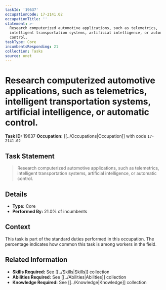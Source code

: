 ```yaml
---
taskId: '19637'
occupationCode: 17-2141.02
occupationTitle: ''
statement: >-
  Research computerized automotive applications, such as telemetrics,
  intelligent transportation systems, artificial intelligence, or automatic
  control.
taskType: Core
incumbentsResponding: 21
collection: Tasks
source: onet
---
```

# Research computerized automotive applications, such as telemetrics, intelligent transportation systems, artificial intelligence, or automatic control.

**Task ID:** 19637
**Occupation:** [[../Occupations|Occupation]] with code `17-2141.02`

## Task Statement

> Research computerized automotive applications, such as telemetrics, intelligent transportation systems, artificial intelligence, or automatic control.

## Details

- **Type:** Core
- **Performed By:** 21.0% of incumbents

## Context

This task is part of the standard duties performed in this occupation. The percentage indicates how common this task is among workers in the field.

## Related Information

- **Skills Required:** See [[../Skills|Skills]] collection
- **Abilities Required:** See [[../Abilities|Abilities]] collection
- **Knowledge Required:** See [[../Knowledge|Knowledge]] collection
